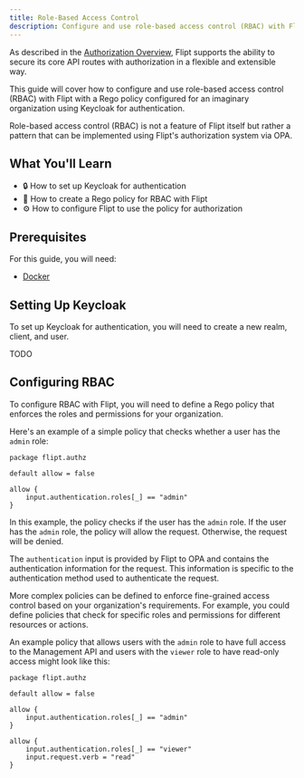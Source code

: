 ```yaml
---
title: Role-Based Access Control
description: Configure and use role-based access control (RBAC) with Flipt and OPA.
---
```


As described in the [Authorization Overview](/authorization/overview), Flipt supports the ability to secure its core API routes with authorization in a flexible and extensible way. 

This guide will cover how to configure and use role-based access control (RBAC) with Flipt with a Rego policy configured for an imaginary organization using Keycloak for authentication.

<Note>
Role-based access control (RBAC) is not a feature of Flipt itself but rather a pattern that can be implemented using Flipt's authorization system via OPA.
</Note>

## What You'll Learn

- 🔒 How to set up Keycloak for authentication
- 🔑 How to create a Rego policy for RBAC with Flipt
- ⚙️ How to configure Flipt to use the policy for authorization

## Prerequisites

For this guide, you will need:

- [Docker](https://www.docker.com/)

## Setting Up Keycloak

To set up Keycloak for authentication, you will need to create a new realm, client, and user.

TODO

## Configuring RBAC

To configure RBAC with Flipt, you will need to define a Rego policy that enforces the roles and permissions for your organization.

Here's an example of a simple policy that checks whether a user has the `admin` role:

```rego
package flipt.authz

default allow = false

allow {
    input.authentication.roles[_] == "admin"
}
```

In this example, the policy checks if the user has the `admin` role. If the user has the `admin` role, the policy will allow the request. Otherwise, the request will be denied.

The `authentication` input is provided by Flipt to OPA and contains the authentication information for the request. This information is specific to the authentication method used to authenticate the request.

More complex policies can be defined to enforce fine-grained access control based on your organization's requirements. For example, you could define policies that check for specific roles and permissions for different resources or actions.

An example policy that allows users with the `admin` role to have full access to the Management API and users with the `viewer` role to have read-only access might look like this:

```rego
package flipt.authz

default allow = false

allow {
    input.authentication.roles[_] == "admin"
}

allow {
    input.authentication.roles[_] == "viewer"
    input.request.verb = "read"
}
```